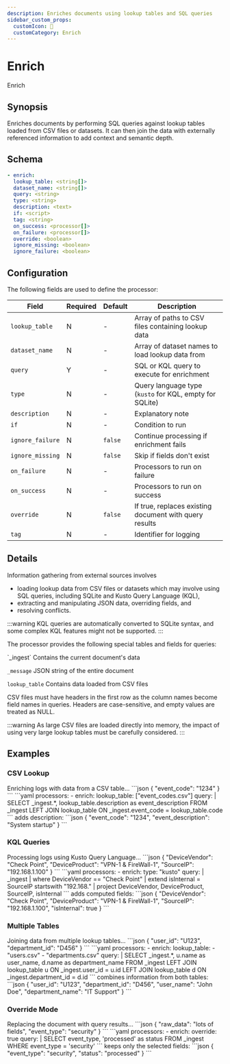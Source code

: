 ```yaml
---
description: Enriches documents using lookup tables and SQL queries
sidebar_custom_props: 
  customIcon: 💠
  customCategory: Enrich
---
```


# Enrich

<span className="theme-doc-version-badge badge badge--primary">Enrich</span>

## Synopsis

Enriches documents by performing SQL queries against lookup tables loaded from CSV files or datasets. It can then join the data with externally referenced information to add context and semantic depth.

## Schema

```yaml {2-5}
- enrich:
  lookup_table: <string[]>
  dataset_name: <string[]>
  query: <string>
  type: <string>
  description: <text>
  if: <script>
  tag: <string>
  on_success: <processor[]>
  on_failure: <processor[]>
  override: <boolean>
  ignore_missing: <boolean>
  ignore_failure: <boolean>
```

## Configuration

The following fields are used to define the processor:

|Field|Required|Default|Description|
|---|---|---|---|
|`lookup_table`|N|-|Array of paths to CSV files containing lookup data|
|`dataset_name`|N|-|Array of dataset names to load lookup data from|
|`query`|Y|-|SQL or KQL query to execute for enrichment|
|`type`|N|-|Query language type (`kusto` for KQL, empty for SQLite)|
|`description`|N|-|Explanatory note|
|`if`|N|-|Condition to run|
|`ignore_failure`|N|`false`|Continue processing if enrichment fails|
|`ignore_missing`|N|`false`|Skip if fields don't exist|
|`on_failure`|N|-|Processors to run on failure|
|`on_success`|N|-|Processors to run on success|
|`override`|N|`false`|If true, replaces existing document with query results|
|`tag`|N|-|Identifier for logging|

## Details

Information gathering from external sources involves

* loading lookup data from CSV files or datasets which may involve using SQL queries, including SQLite and Kusto Query Language (KQL),
* extracting and manipulating JSON data, overriding fields, and
* resolving conflicts.

:::warning
KQL queries are automatically converted to SQLite syntax, and some complex KQL features might not be supported.
:::

The processor provides the following special tables and fields for queries:

<TermTable>
  <TermCol>`_ingest`</TermCol>
  <DefCol>Contains the current document's data</DefCol>

  <TermCol>`_message`</TermCol>
  <DefCol>JSON string of the entire document</DefCol>

  <TermCol>`lookup_table`</TermCol>
  <DefCol>Contains data loaded from CSV files</DefCol>
</TermTable>

CSV files must have headers in the first row as the column names become field names in queries. Headers are case-sensitive, and empty values are treated as NULL.

:::warning
As large CSV files are loaded directly into memory, the impact of using very large lookup tables must be carefully considered.
:::

## Examples

### CSV Lookup

<ExampleGrid>
  <CommentCol>
    Enriching logs with data from a CSV table...
  </CommentCol>
  <CodeCol>
    ```json
    {
      "event_code": "1234"
    }
    ```
    ```yaml
    processors:
      - enrich:
        lookup_table: ["event_codes.csv"]
        query: |
            SELECT 
              _ingest.*,
              lookup_table.description as event_description
            FROM _ingest
            LEFT JOIN lookup_table
            ON _ingest.event_code = lookup_table.code
    ```
  </CodeCol>
  <CommentCol>
    adds description:
  </CommentCol>
  <CodeCol>
    ```json
    {
      "event_code": "1234",
      "event_description": "System startup"
    }
    ```
  </CodeCol>
</ExampleGrid>

### KQL Queries

<ExampleGrid>
  <CommentCol>
    Processing logs using Kusto Query Language...
  </CommentCol>
  <CodeCol>
    ```json
    {
      "DeviceVendor": "Check Point",
      "DeviceProduct": "VPN-1 & FireWall-1",
      "SourceIP": "192.168.1.100"
    }
    ```
    ```yaml
    processors:
      - enrich:
        type: "kusto"
        query: |
            _ingest
            | where DeviceVendor == "Check Point"
            | extend isInternal = SourceIP startswith "192.168."
            | project DeviceVendor, DeviceProduct, SourceIP, isInternal
    ```
  </CodeCol>
  <CommentCol>
    adds computed fields:
  </CommentCol>
  <CodeCol>
    ```json
    {
      "DeviceVendor": "Check Point",
      "DeviceProduct": "VPN-1 & FireWall-1",
      "SourceIP": "192.168.1.100",
      "isInternal": true
    }
    ```
  </CodeCol>
</ExampleGrid>

### Multiple Tables

<ExampleGrid>
  <CommentCol>
    Joining data from multiple lookup tables...
  </CommentCol>
  <CodeCol>
    ```json
    {
      "user_id": "U123",
      "department_id": "D456"
    }
    ```
    ```yaml
    processors:
      - enrich:
        lookup_table: 
          - "users.csv"
          - "departments.csv"
        query: |
            SELECT 
              _ingest.*,
              u.name as user_name,
              d.name as department_name
            FROM _ingest
            LEFT JOIN lookup_table u ON _ingest.user_id = u.id
            LEFT JOIN lookup_table d ON _ingest.department_id = d.id
    ```
  </CodeCol>
  <CommentCol>
    combines information from both tables:
  </CommentCol>
  <CodeCol>
    ```json
    {
      "user_id": "U123",
      "department_id": "D456",
      "user_name": "John Doe",
      "department_name": "IT Support"
    }
    ```
  </CodeCol>
</ExampleGrid>

### Override Mode

<ExampleGrid>
  <CommentCol>
    Replacing the document with query results...
  </CommentCol>
  <CodeCol>
    ```json
    {
      "raw_data": "lots of fields",
      "event_type": "security"
    }
    ```
    ```yaml
    processors:
      - enrich:
        override: true
        query: |
            SELECT event_type, 
                  'processed' as status
            FROM _ingest
            WHERE event_type = 'security'
    ```
  </CodeCol>
  <CommentCol>
    keeps only the selected fields:
  </CommentCol>
  <CodeCol>
    ```json
    {
      "event_type": "security",
      "status": "processed"
    }
    ```
  </CodeCol>
</ExampleGrid>
